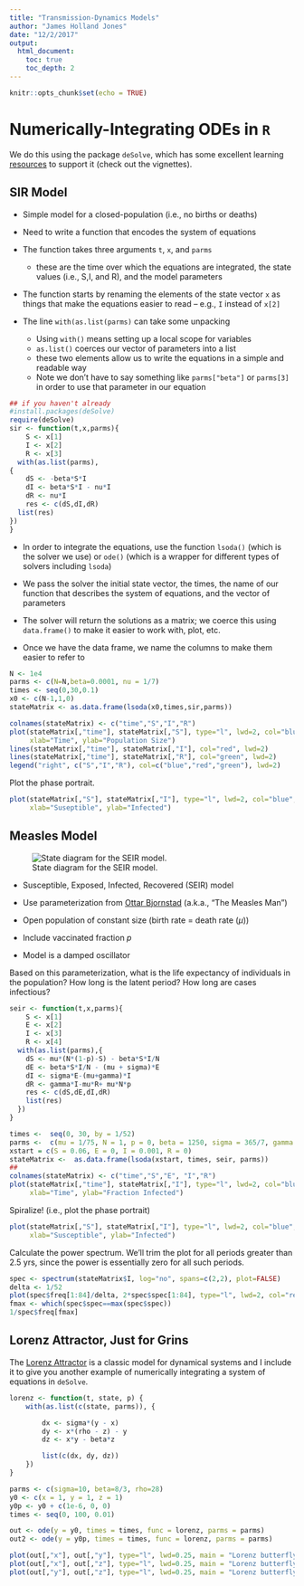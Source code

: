 ```yaml
---
title: "Transmission-Dynamics Models"
author: "James Holland Jones"
date: "12/2/2017"
output:
  html_document:
    toc: true
    toc_depth: 2
---
```


```r
knitr::opts_chunk$set(echo = TRUE)
```

# Numerically-Integrating ODEs in `R`

We do this using the package `deSolve`, which has some excellent learning [resources](https://cran.r-project.org/web/packages/deSolve/index.html) to support it (check out the vignettes). 

## SIR Model

- Simple model for a closed-population (i.e., no births or deaths)

- Need to write a function that encodes the system of equations

- The function takes three arguments `t`, `x`, and `parms`

    - these are the time over which the equations are integrated, the state values (i.e., S,I, and R), and the model parameters

- The function starts by renaming the elements of the state vector `x` as things that make the equations easier to read -- e.g., `I` instead of `x[2]`

- The line `with(as.list(parms)` can take some unpacking

    - Using `with()` means setting up a local scope for variables
    - `as.list()` coerces our vector of parameters into a list
    - these two elements allow us to write the equations in a simple and readable way
    - Note we don't have to say something like `parms["beta"]` or `parms[3]` in order to use that parameter in our equation

```r
## if you haven't already
#install.packages(deSolve)
require(deSolve)
sir <- function(t,x,parms){
    S <- x[1]
    I <- x[2]
    R <- x[3]
  with(as.list(parms),
{
    dS <- -beta*S*I
    dI <- beta*S*I - nu*I
    dR <- nu*I
    res <- c(dS,dI,dR)
  list(res)
})
}
```

- In order to integrate the equations, use the function `lsoda()` (which is the solver we use) or `ode()` (which is a wrapper for different types of solvers including `lsoda`)

- We pass the solver the initial state vector, the times, the name of our function that describes the system of equations, and the vector of parameters

- The solver will return the solutions as a matrix; we coerce this using `data.frame()` to make it easier to work with, plot, etc.

- Once we have the data frame, we name the columns to make them easier to refer to

```r
N <- 1e4
parms <- c(N=N,beta=0.0001, nu = 1/7)
times <- seq(0,30,0.1)
x0 <- c(N-1,1,0)
stateMatrix <- as.data.frame(lsoda(x0,times,sir,parms))

colnames(stateMatrix) <- c("time","S","I","R")
plot(stateMatrix[,"time"], stateMatrix[,"S"], type="l", lwd=2, col="blue",
     xlab="Time", ylab="Population Size")
lines(stateMatrix[,"time"], stateMatrix[,"I"], col="red", lwd=2)
lines(stateMatrix[,"time"], stateMatrix[,"R"], col="green", lwd=2)
legend("right", c("S","I","R"), col=c("blue","red","green"), lwd=2)
```

Plot the phase portrait.

```r
plot(stateMatrix[,"S"], stateMatrix[,"I"], type="l", lwd=2, col="blue",
     xlab="Suseptible", ylab="Infected")
```



## Measles Model

![State diagram for the SEIR model.](figures/seir.png)

- Susceptible, Exposed, Infected, Recovered (SEIR) model

- Use parameterization from [Ottar Bjornstad](http://bio.psu.edu/directory/onb1) (a.k.a., "The Measles Man")

- Open population of constant size (birth rate = death rate ($\mu$))

- Include vaccinated fraction $p$

- Model is a damped oscillator

Based on this parameterization, what is the life expectancy of individuals in the population? How long is the latent period? How long are cases infectious?


```r
seir <- function(t,x,parms){
    S <- x[1]
    E <- x[2]
    I <- x[3]
    R <- x[4]
  with(as.list(parms),{
    dS <- mu*(N*(1-p)-S) - beta*S*I/N
    dE <- beta*S*I/N - (mu + sigma)*E
    dI <- sigma*E-(mu+gamma)*I
    dR <- gamma*I-mu*R+ mu*N*p
    res <- c(dS,dE,dI,dR)
    list(res)
  })
}

times <-  seq(0, 30, by = 1/52)
parms <-  c(mu = 1/75, N = 1, p = 0, beta = 1250, sigma = 365/7, gamma = 365/7)
xstart = c(S = 0.06, E = 0, I = 0.001, R = 0)
stateMatrix <-  as.data.frame(lsoda(xstart, times, seir, parms))
##
colnames(stateMatrix) <- c("time","S","E", "I","R")
plot(stateMatrix[,"time"], stateMatrix[,"I"], type="l", lwd=2, col="blue",
     xlab="Time", ylab="Fraction Infected")
```

Spiralize! (i.e., plot the phase portrait)

```r
plot(stateMatrix[,"S"], stateMatrix[,"I"], type="l", lwd=2, col="blue",
     xlab="Susceptible", ylab="Infected")
```

Calculate the power spectrum. We'll trim the plot for all periods greater than 2.5 yrs, since the power is essentially zero for all such periods. 

```r
spec <- spectrum(stateMatrix$I, log="no", spans=c(2,2), plot=FALSE)
delta <- 1/52
plot(spec$freq[1:84]/delta, 2*spec$spec[1:84], type="l", lwd=2, col="red", xlab="Period", ylab="Spectrum")
fmax <- which(spec$spec==max(spec$spec))
1/spec$freq[fmax]
```


## Lorenz Attractor, Just for Grins

The [Lorenz Attractor](http://mathworld.wolfram.com/LorenzAttractor.html) is a classic model for dynamical systems and I include it to give you another example of numerically integrating a system of equations in `deSolve`.

```r
lorenz <- function(t, state, p) {
    with(as.list(c(state, parms)), {

        dx <- sigma*(y - x)
        dy <- x*(rho - z) - y
        dz <- x*y - beta*z

        list(c(dx, dy, dz))
    })
}

parms <- c(sigma=10, beta=8/3, rho=28)
y0 <- c(x = 1, y = 1, z = 1)
y0p <- y0 + c(1e-6, 0, 0)
times <- seq(0, 100, 0.01)

out <- ode(y = y0, times = times, func = lorenz, parms = parms)
out2 <- ode(y = y0p, times = times, func = lorenz, parms = parms)

plot(out[,"x"], out[,"y"], type="l", lwd=0.25, main = "Lorenz butterfly", xlab = "x", ylab = "y")
plot(out[,"x"], out[,"z"], type="l", lwd=0.25, main = "Lorenz butterfly", xlab = "x", ylab = "z")
plot(out[,"y"], out[,"z"], type="l", lwd=0.25, main = "Lorenz butterfly", xlab = "y", ylab = "z")
```